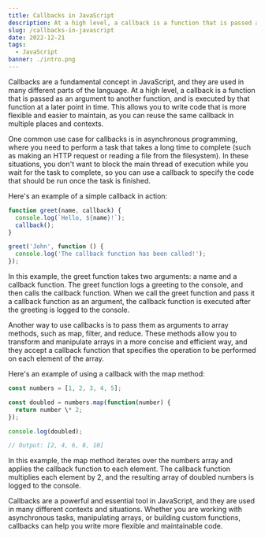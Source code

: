 ```yaml
---
title: Callbacks in JavaScript
description: At a high level, a callback is a function that is passed as an argument to another function, and is executed by that function at a later point in time.
slug: /callbacks-in-javascript
date: 2022-12-21
tags:
  - JavaScript
banner: ./intro.png
---
```


Callbacks are a fundamental concept in JavaScript, and they are used in many different parts of the language. At a high level, a callback is a function that is passed as an argument to another function, and is executed by that function at a later point in time. This allows you to write code that is more flexible and easier to maintain, as you can reuse the same callback in multiple places and contexts.

One common use case for callbacks is in asynchronous programming, where you need to perform a task that takes a long time to complete (such as making an HTTP request or reading a file from the filesystem). In these situations, you don't want to block the main thread of execution while you wait for the task to complete, so you can use a callback to specify the code that should be run once the task is finished.

Here's an example of a simple callback in action:

```js
function greet(name, callback) {
  console.log(`Hello, ${name}!`);
  callback();
}

greet('John', function () {
  console.log('The callback function has been called!');
});
```

In this example, the greet function takes two arguments: a name and a callback function. The greet function logs a greeting to the console, and then calls the callback function. When we call the greet function and pass it a callback function as an argument, the callback function is executed after the greeting is logged to the console.

Another way to use callbacks is to pass them as arguments to array methods, such as map, filter, and reduce. These methods allow you to transform and manipulate arrays in a more concise and efficient way, and they accept a callback function that specifies the operation to be performed on each element of the array.

Here's an example of using a callback with the map method:

```js
const numbers = [1, 2, 3, 4, 5];

const doubled = numbers.map(function(number) {
  return number \* 2;
});

console.log(doubled);

// Output: [2, 4, 6, 8, 10]
```

In this example, the map method iterates over the numbers array and applies the callback function to each element. The callback function multiplies each element by 2, and the resulting array of doubled numbers is logged to the console.

Callbacks are a powerful and essential tool in JavaScript, and they are used in many different contexts and situations. Whether you are working with asynchronous tasks, manipulating arrays, or building custom functions, callbacks can help you write more flexible and maintainable code.
